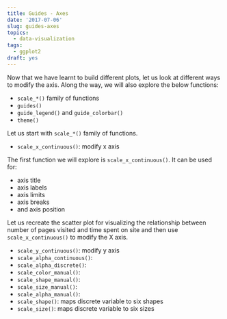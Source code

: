 ```yaml
---
title: Guides - Axes
date: '2017-07-06'
slug: guides-axes
topics:
  - data-visualization
tags:
  - ggplot2
draft: yes
---
```


Now that we have learnt to build different plots, let us look at different ways to modify the axis. Along the way, we will also explore the below functions:

- `scale_*()` family of functions 
- `guides()`
- `guide_legend()` and `guide_colorbar()`
- `theme()`

Let us start with `scale_*()` family of functions.

- `scale_x_continuous()`: modify x axis

The first function we will explore is `scale_x_continuous()`. It can be used for:

- axis title
- axis labels
- axis limits
- axis breaks
- and axis position

Let us recreate the scatter plot for visualizing the relationship between number of pages visited
and time spent on site and then use `scale_x_continuous()` to modify the X axis.


- `scale_y_continuous()`: modify y axis
- `scale_alpha_continuous()`:
- `scale_alpha_discrete()`:
- `scale_color_manual()`:
- `scale_shape_manual()`:
- `scale_size_manual()`:
- `scale_alpha_manual()`:
- `scale_shape()`: maps discrete variable to six shapes
- `scale_size()`: maps discrete variable to six sizes
